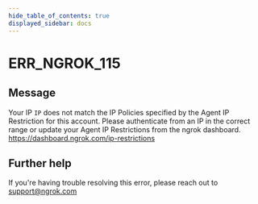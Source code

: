 ```yaml
---
hide_table_of_contents: true
displayed_sidebar: docs
---
```



# ERR_NGROK_115

## Message

Your IP `IP` does not match the IP Policies specified by the Agent IP Restriction for this account. Please authenticate from an IP in the correct range or update your Agent IP Restrictions from the ngrok dashboard. https://dashboard.ngrok.com/ip-restrictions

<ErrorDetails error="err_ngrok_115" />

## Further help

If you're having trouble resolving this error, please reach out to [support@ngrok.com](mailto:support@ngrok.com?subject=Help%20with%20ERR_NGROK_115)

